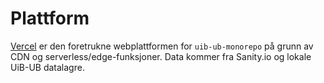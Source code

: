 # Plattform

[Vercel](https://vercel.com) er den foretrukne webplattformen for `uib-ub-monorepo` på grunn av CDN og serverless/edge-funksjoner. Data kommer fra Sanity.io og lokale UiB-UB datalagre.
